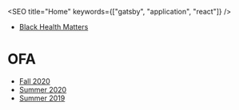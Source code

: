 <SEO title="Home" keywords={["gatsby", "application", "react"]} />

- [Black Health Matters](/black-health-matters)

# OFA

- [Fall 2020](/OFA/2020-Fall)
- [Summer 2020](/OFA/2020-Summer)
- [Summer 2019](/OFA/2019-Summer)
